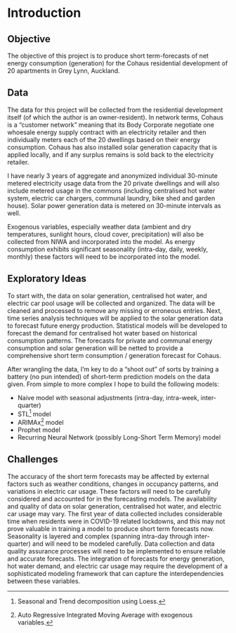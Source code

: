 # Introduction

## Objective

The objective of this project is to produce short term-forecasts of net energy consumption (generation) for the Cohaus residential development of 20 apartments in Grey Lynn, Auckland.

## Data

The data for this project will be collected from the residential development itself (of which the author is an owner-resident). In network terms, Cohaus is a "customer network" meaning that its Body Corporate negotiate one whoesale energy supply contract with an electricity retailer and then individually meters each of the 20 dwellings based on their energy consumption. Cohaus has also installed solar generation capacity that is applied locally, and if any surplus remains is sold back to the electricity retailer.

I have nearly 3 years of aggregate and anonymized individual 30-minute metered electricity usage data from the 20 private dwellings and will also include metered usage in the commons (including centralised hot water system, electric car chargers, communal laundry, bike shed and garden house). Solar power generation data is metered on 30-minute intervals as well.

Exogenous variables, especially weather data (ambient and dry temperatures, sunlight hours, cloud cover, precipitation) will also be collected from NIWA and incorporated into the model. As energy consumption exhibits significant seasonality (intra-day, daily, weekly, monthly) these factors will need to be incorporated into the model.

## Exploratory Ideas

To start with, the data on solar generation, centralised hot water, and electric car pool usage will be collected and organized. The data will be cleaned and processed to remove any missing or erroneous entries. Next, time series analysis techniques will be applied to the solar generation data to forecast future energy production. Statistical models will be developed to forecast the demand for centralised hot water based on historical consumption patterns. The forecasts for private and communal energy consumption and solar generation will be netted to provide a comprehensive short term consumption / generation forecast for Cohaus.

After wrangling the data, I'm key to do a "shoot out" of sorts by training a battery (no pun intended) of short-term prediction models on the data given. From simple to more complex I hope to build the following models:

-   Naive model with seasonal adjustments (intra-day, intra-week, inter-quarter)
-   STL[^index-1] model
-   ARIMAx[^index-2] model
-   Prophet model
-   Recurring Neural Network (possibly Long-Short Term Memory) model

[^index-1]:  Seasonal and Trend decomposition using Loess.
[^index-2]:  Auto Regressive Integrated Moving Average with exogenous variables.

## Challenges

The accuracy of the short term forecasts may be affected by external factors such as weather conditions, changes in occupancy patterns, and variations in electric car usage. These factors will need to be carefully considered and accounted for in the forecasting models. The availability and quality of data on solar generation, centralised hot water, and electric car usage may vary. The first year of data collected includes considerable time when residents were in COVID-19 related lockdowns, and this may not prove valuable in training a model to produce short term forecasts now. Seasonality is layered and complex (spanning intra-day through inter-quarter) and will need to be modeled carefully. Data collection and data quality assurance processes will need to be implemented to ensure reliable and accurate forecasts. The integration of forecasts for energy generation, hot water demand, and electric car usage may require the development of a sophisticated modeling framework that can capture the interdependencies between these variables.
